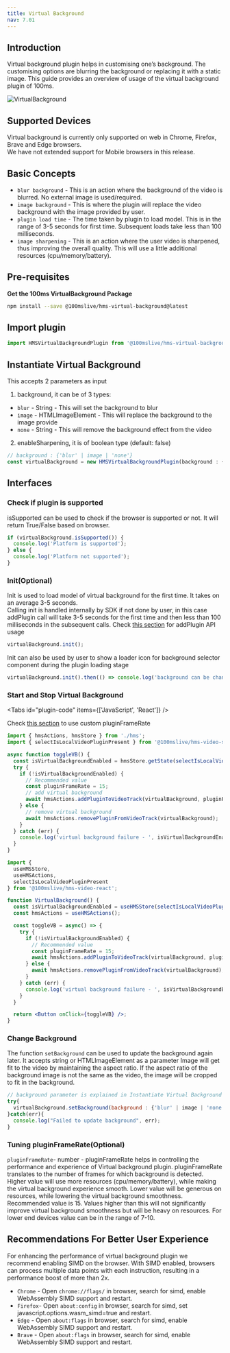 ```yaml
---
title: Virtual Background
nav: 7.01
---
```


## Introduction

Virtual background plugin helps in customising one’s background. The customising options are blurring the background or replacing it with a static image.
This guide provides an overview of usage of the virtual background plugin of 100ms.

![VirtualBackground](/docs/v2/virtual.gif)

## Supported Devices

Virtual background is currently only supported on web in Chrome, Firefox, Brave and Edge browsers.<br/>
We have not extended support for Mobile browsers in this release.

## Basic Concepts

-   `blur background` - This is an action where the background of the video is blurred. No external image is used/required.
-   `image background` - This is where the plugin will replace the video background with the image provided by user.
-   `plugin load time` - The time taken by plugin to load model. This is in the range of 3-5 seconds for first time. Subsequent loads take less than 100 milliseconds.
-   `image sharpening` - This is an action where the user video is sharpened, thus improving the overall quality. This will use a little additional resources (cpu/memory/battery).

## Pre-requisites

**Get the 100ms VirtualBackground Package**

```bash
npm install --save @100mslive/hms-virtual-background@latest
```

## Import plugin

```jsx
import HMSVirtualBackgroundPlugin from '@100mslive/hms-virtual-background';
```

## Instantiate Virtual Background

This accepts 2 parameters as input

1) background, it can be of 3 types:

-  `blur` - String - This will set the background to blur
-  `image` - HTMLImageElement - This will replace the background to the image provide
-  `none` - String - This will remove the background effect from the video

2) enableSharpening, it is of boolean type (default: false)

```jsx
// background : {'blur' | image | 'none'}
const virtualBackground = new HMSVirtualBackgroundPlugin(background : {'blur' | image | 'none'}, enableSharpening : {true | false});
```

## Interfaces

### Check if plugin is supported

isSupported can be used to check if the browser is supported or not.
It will return True/False based on browser.

```jsx
if (virtualBackground.isSupported()) {
  console.log('Platform is supported');
} else {
  console.log('Platform not supported');
}
```

### Init(Optional)

Init is used to load model of virtual background for the first time.
It takes on an average 3-5 seconds.<br/>
Calling init is handled internally by SDK if not done by user, in this case addPlugin call will
take 3-5 seconds for the first time and then less than 100 milliseconds in the subsequent calls.
Check [this section](#start-and-stop-virtual-background) for addPlugin API usage

```jsx
virtualBackground.init();
```

Init can also be used by user to show a loader icon for background selector component during the plugin loading stage

```jsx
virtualBackground.init().then(() => console.log('background can be changed now'));
```

### Start and Stop Virtual Background

<Tabs id="plugin-code" items={['JavaScript', 'React']} />

Check [this section](#tuning-plugin-frame-rate-optional) to use custom pluginFrameRate

<Tab id='plugin-code-0'>

```js
import { hmsActions, hmsStore } from './hms';
import { selectIsLocalVideoPluginPresent } from '@100mslive/hms-video-store';

async function toggleVB() {
  const isVirtualBackgroundEnabled = hmsStore.getState(selectIsLocalVideoPluginPresent(virtualBackground.getName()));
  try {
    if (!isVirtualBackgroundEnabled) {
      // Recommended value
      const pluginFrameRate = 15;
      // add virtual background
      await hmsActions.addPluginToVideoTrack(virtualBackground, pluginFrameRate);
    } else {
      // remove virtual background
      await hmsActions.removePluginFromVideoTrack(virtualBackground);
    }
  } catch (err) {
    console.log('virtual background failure - ', isVirtualBackgroundEnabled, err);
  }
}
```

</Tab>

<Tab id='plugin-code-1'>

```jsx
import {
  useHMSStore,
  useHMSActions,
  selectIsLocalVideoPluginPresent
} from '@100mslive/hms-video-react';

function VirtualBackground() {
  const isVirtualBackgroundEnabled = useHMSStore(selectIsLocalVideoPluginPresent(virtualBackground.getName()));
  const hmsActions = useHMSActions();

  const toggleVB = async() => {
    try {
      if (!isVirtualBackgroundEnabled) {
        // Recommended value
        const pluginFrameRate = 15;
        await hmsActions.addPluginToVideoTrack(virtualBackground, pluginFrameRate);
      } else {
        await hmsActions.removePluginFromVideoTrack(virtualBackground);
      }
    } catch (err) {
      console.log('virtual background failure - ', isVirtualBackgroundEnabled, err);
    }
  }

  return <Button onClick={toggleVB} />;
}
```

</Tab>

### Change Background

The function `setBackground` can be used to update the background again later.
It accepts string or HTMLImageElement as a parameter
Image will get fit to the video by maintaining the aspect ratio.
If the aspect ratio of the background image is not the same as the video, the image will be cropped to fit in the background.

```jsx
// background parameter is explained in Instantiate Virtual Background section
try{
  virtualBackground.setBackground(background : {'blur' | image | 'none'});
}catch(err){
  console.log("Failed to update background", err);
}
```

### Tuning pluginFrameRate(Optional)

`pluginFrameRate`- number - pluginFrameRate helps in controlling the performance and experience of Virtual background plugin.
pluginFrameRate translates to the number of frames for which background is detected. Higher value will use more resources
(cpu/memory/battery), while making the virtual background experience smooth. Lower value will be generous on resources,
 while lowering the virtual background smoothness. Recommended value is 15. Values higher than this will not significantly
 improve virtual background smoothness but will be heavy on resources. For lower end devices value can be in the range of 7-10.


## Recommendations For Better User Experience

For enhancing the performance of virtual background plugin we recommend enabling SIMD on the browser.
With SIMD enabled, browsers can process multiple data points with each instruction, resulting in a performance boost of more than 2x.

-   `Chrome` - Open `chrome://flags/` in browser, search for simd, enable WebAssembly SIMD support and restart.
-   `Firefox`- Open `about:config` in browser, search for simd, set javascript.options.wasm_simd=true and restart.
-   `Edge` - Open `about:flags` in browser, search for simd, enable WebAssembly SIMD support and restart.
-   `Brave` - Open `about:flags` in browser, search for simd, enable WebAssembly SIMD support and restart.
